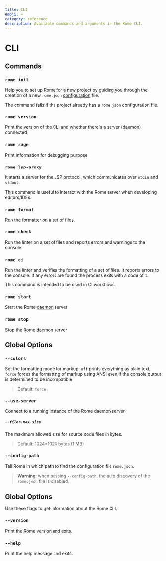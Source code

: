 ```yaml
---
title: CLI
emoji: ⌨️
category: reference
description: Available commands and arguments in the Rome CLI.
---
```


# CLI

## Commands

### `rome init`

Help you to set up Rome for a new project by guiding you through the creation of a new `rome.json` [configuration](/configuration) file.

The command fails if the project already has a `rome.json` configuration file.

### `rome version`

Print the version of the CLI and whether there's a server (daemon) connected

### `rome rage`

Print information for debugging purpose

### `rome lsp-proxy`

It starts a server for the LSP protocol, which communicates over `stdin` and `stdout`.

This command is useful to interact with the Rome server when developing editors/IDEs.

### `rome format`

Run the formatter on a set of files.

### `rome check`

Run the linter on a set of files and reports errors and warnings to the console.

### `rome ci`

Run the linter and verifies the formatting of a set of files. It reports errors to the console. If any errors are found the process exits with a code of `1`.

This command is intended to be used in CI workflows.

### `rome start`

Start the Rome [daemon](/internals/architecture#daemon) server

### `rome stop`

Stop the Rome [daemon](/internals/architecture#deamon) server

## Global Options

### `--colors`

Set the formatting mode for markup: `off` prints everything as plain text,
`force` forces the formatting of markup using ANSI even if the console output
is determined to be incompatible

> Default: `force`

### `--use-server`

Connect to a running instance of the Rome daemon server

##### `--files-max-size`

The maximum allowed size for source code files in bytes.

> Default: 1024*1024 bytes (1 MB)

### `--config-path`

Tell Rome in which path to find the configuration file `rome.json`.

> **Warning**: when passing `--config-path`, the auto discovery of the `rome.json` file is disabled.


## Global Options

Use these flags to get information about the Rome CLI.

### `--version`

Print the Rome version and exits.

### `--help`

Print the help message and exits.

